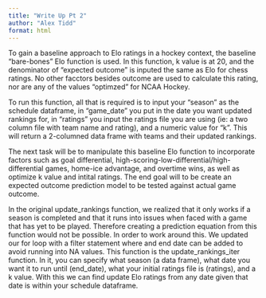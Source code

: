 ```yaml
---
title: "Write Up Pt 2"
author: "Alex Tidd"
format: html
---
```


To gain a baseline approach to Elo ratings in a hockey context, the baseline "bare-bones" Elo function is used. In this function, k value is at 20, and the denominator of "expected outcome" is inputed the same as Elo for chess ratings. No other facctors besides outcome are used to calculate this rating, nor are any of the values "optimzed" for NCAA Hockey.

To run this function, all that is required is to input your "season" as the schedule dataframe, in "game_date" you put in the date you want updated rankings for, in "ratings" you input the ratings file you are using (ie: a two column file with team name and rating), and a numeric value for "k". This will return a 2-columned data frame with teams and their updated rankings.

The next task will be to manipulate this baseline Elo function to incorporate factors such as goal differential, high-scoring-low-differential/high-differential games, home-ice advantage, and overtime wins, as well as optimize k value and intital ratings. The end goal will to be create an expected outcome prediction model to be tested against actual game outcome.

In the original update_rankings function, we realized that it only works if a season is completed and that it runs into issues when faced with a game that has yet to be played. Therefore creating a prediction equation from this function would not be possible. In order to work around this. We updated our for loop with a filter statement where and end date can be added to avoid running into NA values. This function is the update_rankings_iter function. In it, you can specify what season (a data frame), what date you want it to run until (end_date), what your initial ratings file is (ratings), and a k value. With this we can find update Elo ratings from any date given that date is within your schedule dataframe.